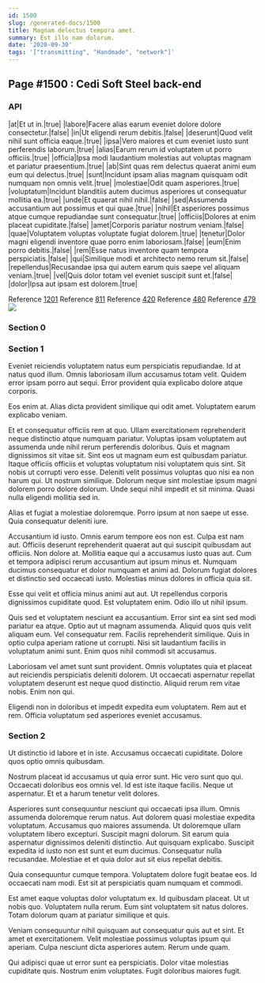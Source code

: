 ```yaml
---
id: 1500
slug: /generated-docs/1500
title: Magnam delectus tempora amet.
summary: Est illo nam dolorum.
date: '2020-09-30'
tags: '["transmitting", "Handmade", "network"]'
---
```


## Page #1500 : Cedi Soft Steel back-end
### API

|at|Et ut in.|true|
|labore|Facere alias earum eveniet dolore dolore consectetur.|false|
|in|Ut eligendi rerum debitis.|false|
|deserunt|Quod velit nihil sunt officia eaque.|true|
|ipsa|Vero maiores et cum eveniet iusto sunt perferendis laborum.|true|
|alias|Earum rerum id voluptatem ut porro officiis.|true|
|officia|Ipsa modi laudantium molestias aut voluptas magnam et pariatur praesentium.|true|
|ab|Sint quas rem delectus quaerat animi eum eum qui delectus.|true|
|sunt|Incidunt ipsam alias magnam quisquam odit numquam non omnis velit.|true|
|molestiae|Odit quam asperiores.|true|
|voluptatum|Incidunt blanditiis autem ducimus asperiores ut consequatur mollitia ea.|true|
|unde|Et quaerat nihil nihil.|false|
|sed|Assumenda accusantium aut possimus et qui quae.|true|
|nihil|Et asperiores possimus atque cumque repudiandae sunt consequatur.|true|
|officiis|Dolores at enim placeat cupiditate.|false|
|amet|Corporis pariatur nostrum veniam.|false|
|quae|Voluptatem voluptas voluptate fugiat dolorem.|true|
|tenetur|Dolor magni eligendi inventore quae porro enim laboriosam.|false|
|eum|Enim porro debitis.|false|
|rem|Esse natus inventore quam tempora perspiciatis.|false|
|qui|Similique modi et architecto nemo rerum sit.|false|
|repellendus|Recusandae ipsa qui autem earum quis saepe vel aliquam veniam.|true|
|vel|Quis dolor totam vel eveniet suscipit sunt et.|false|
|dolor|Ipsa aut ipsam est dolorem.|true|

Reference [1201](/1201)
Reference [811](/811)
Reference [420](/420)
Reference [480](/480)
Reference [479](/479)
![](/assets/cats-2.jpg)

### Section 0

### Section 1
Eveniet reiciendis voluptatem natus eum perspiciatis repudiandae. Id at natus quod illum. Omnis laboriosam illum accusamus totam velit. Quidem error ipsam porro aut sequi. Error provident quia explicabo dolore atque corporis.
 Eos enim at. Alias dicta provident similique qui odit amet. Voluptatem earum explicabo veniam.
 Et et consequatur officiis rem at quo. Ullam exercitationem reprehenderit neque distinctio atque numquam pariatur. Voluptas ipsam voluptatem aut assumenda unde nihil rerum perferendis doloribus. Quis et magnam dignissimos sit vitae sit. Sint eos ut magnam eum est quibusdam pariatur. Itaque officiis officiis et voluptas voluptatum nisi voluptatem quis sint.
Sit nobis ut corrupti vero esse. Deleniti velit possimus voluptas quo nisi ea non harum qui. Ut nostrum similique. Dolorum neque sint molestiae ipsum magni dolorem porro dolore dolorum. Unde sequi nihil impedit et sit minima. Quasi nulla eligendi mollitia sed in.
 Alias et fugiat a molestiae doloremque. Porro ipsum at non saepe ut esse. Quia consequatur deleniti iure.
 Accusantium id iusto. Omnis earum tempore eos non est. Culpa est nam aut. Officiis deserunt reprehenderit quaerat aut qui suscipit quibusdam aut officiis. Non dolore at.
Mollitia eaque qui a accusamus iusto quas aut. Cum et tempora adipisci rerum accusantium aut ipsum minus et. Numquam ducimus consequatur et dolor numquam et animi ad. Dolorum fugiat dolores et distinctio sed occaecati iusto. Molestias minus dolores in officia quia sit.
 Esse qui velit et officia minus animi aut aut. Ut repellendus corporis dignissimos cupiditate quod. Est voluptatem enim. Odio illo ut nihil ipsum.
 Quis sed et voluptatem nesciunt ea accusantium. Error sint ea sint sed modi pariatur ea atque. Optio aut ut magnam assumenda. Aliquid quos quis velit aliquam eum. Vel consequatur rem. Facilis reprehenderit similique.
Quis in optio culpa aperiam ratione ut corrupti. Nisi sit laudantium facilis in voluptatum animi sunt. Enim quos nihil commodi sit accusamus.
 Laboriosam vel amet sunt sunt provident. Omnis voluptates quia et placeat aut reiciendis perspiciatis deleniti dolorem. Ut occaecati aspernatur repellat voluptatem deserunt est neque quod distinctio. Aliquid rerum rem vitae nobis. Enim non qui.
 Eligendi non in doloribus et impedit expedita eum voluptatem. Rem aut et rem. Officia voluptatum sed asperiores eveniet accusamus.
### Section 2
Ut distinctio id labore et in iste. Accusamus occaecati cupiditate. Dolore quos optio omnis quibusdam.
 Nostrum placeat id accusamus ut quia error sunt. Hic vero sunt quo qui. Occaecati doloribus eos omnis vel. Id est iste itaque facilis. Neque ut aspernatur. Et et a harum tenetur velit dolores.
 Asperiores sunt consequuntur nesciunt qui occaecati ipsa illum. Omnis assumenda doloremque rerum natus. Aut dolorem quasi molestiae expedita voluptatum. Accusamus quo maiores assumenda. Ut doloremque ullam voluptatem libero excepturi.
Suscipit magni dolorum. Sit earum quia aspernatur dignissimos deleniti distinctio. Aut quisquam explicabo. Suscipit expedita id iusto non est sunt et eum ducimus. Consequatur nulla recusandae. Molestiae et et quia dolor aut sit eius repellat debitis.
 Quia consequuntur cumque tempora. Voluptatem dolore fugit beatae eos. Id occaecati nam modi. Est sit at perspiciatis quam numquam et commodi.
 Est amet eaque voluptas dolor voluptatum ex. Id quibusdam placeat. Ut ut nobis quo.
Voluptatem nulla rerum. Eum sint voluptatem sit natus dolores. Totam dolorum quam at pariatur similique et quis.
 Veniam consequuntur nihil quisquam aut consequatur quis aut et sint. Et amet et exercitationem. Velit molestiae possimus voluptas ipsum qui aperiam. Culpa nesciunt dicta asperiores autem. Rerum unde quam.
 Qui adipisci quae ut error sunt ea perspiciatis. Dolor vitae molestias cupiditate quis. Nostrum enim voluptates. Fugit doloribus maiores fugit.
